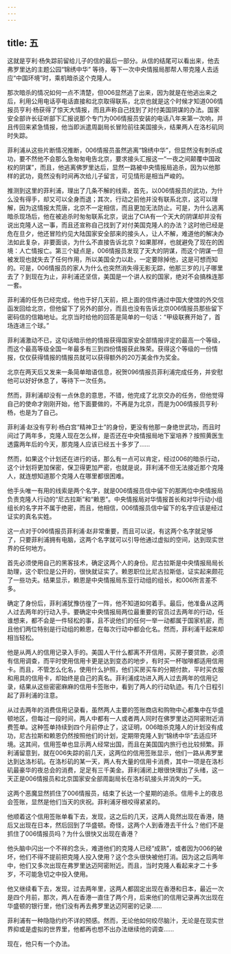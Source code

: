 ```yaml
---
---
---
```

title: 五
---



这就是亨利·杨失踪前留给儿子的信的最后一部分。从信的结尾可以看出来，他去弗罗里达的主题公园“锦绣中华” 等待，等下一次中央情报局那帮人带克隆人去适应“中国环境”时，乘机暗杀这个克隆人。

那次暗杀的情况如何一点不清楚，但006显然逃了出来，因为就是在他逃出来之后，利用公用电话亭电话直接和北京取得联系，北京也就是这个时候才知道006情报员亨利·杨获得了惊天大情报，而且声称自己找到了对付美国阴谋的办法。国家安全部许长征听部下汇报说那个专门为006情报员安装的电话八年来第一次响，并且传回来紧急情报，他当即派遣周副局长冒险前往美国接头，结果两人在洛杉矶同时失踪。

菲利浦从这些片断情况推断，006情报员虽然逃离“锦绣中华”，但显然没有刺杀成功，要不然他不会那么急匆匆电告北京，要求接头汇报这一“一夜之间颠覆中国政权的阴谋”，而且，他逃离佛罗里达后，显然一路被中央情报局追杀，因为以他那样的武功，竟然没有时间再次给儿子留言，可见情形是相当严峻的。

推测到这里的菲利浦，理出了几条不解的线索，首先，以006情报员的武功，为什么没有得手，却又可以全身而退；其次，行动之前他并没有联系北京，这可以理解，因为这情报太荒唐，北京不一定相信，而且更加无法防止。可是，为什么逃离暗杀现场后，他在被追杀时匆匆联系北京，说出了CIA有一个天大的阴谋却并没有说出克隆人这一事，而且还宣称自己找到了对付美国克隆人的办法？这时他已经是危在旦夕，他还冒险约见大陆国家安全部来的接头人，让人不解，难道他的解决办法如此复杂，非要面谈，为什么不直接告诉北京？如果那样，也就避免了现在的困境：人亡情报亡。第三个疑点是，006情报员发现了天大的阴谋，而这个阴谋一但被发现也就失去了任何作用，所以美国全力以赴，一定要除掉他，这是可想而知的。可是，006情报员的家人为什么也突然消失得无影无踪，他那三岁的儿子哪里去了？到现在为止，非利浦还坚信，美国是一个讲人权的国家，绝对不会搞株连那一套。

菲利浦的任务已经完成，他也于好几天前，把上面的信件通过中国大使馆的外交信函发回给北京，但他留下了另外的部分，而且也没有告诉北京006情报员那些留下密码信的信箱地址。北京当时给他的回答是简单的一句话：“甲级联赛开始了，首场连进三个球。”

菲利浦激动不已，这句话暗示他的情报获得国家安全部情报评定的最高一个等级，而这个最高等级全国一年最多有三到四份情报获此殊荣。获得这个等级的一份情报，仅仅获得情报的情报员就可以获得额外的20万美金作为奖金。

北京在两天后又发来一条简单暗语信息，祝贺096情报员菲利浦完成任务，并安慰他可以好好休息了，等待下一次任务。

然而，菲利浦却没有一点休息的意思，不错，他完成了北京交办的任务，但他觉得自己的使命才刚刚开始，他下面要做的，不再是为北京，而是为006情报员亨利·杨，也是为了自己。

菲利浦·赵没有亨利·杨白宫“精神卫士”的身份，更没有他那一身绝世武功，而且时间过了两年多，克隆人现在怎么样，是否还在中央情报局地下室培养？按照黄医生透露两年后的今天，那克隆人应该已经五十多岁了……

然而，如果这个计划还在进行的话，那么有一点可以肯定，经过006的暗杀行动，这个计划将更加保密，保卫得更加严密，也就是说，菲利浦不但无法接近那个克隆人，就连想知道那个克隆人在哪里都很困难。

他手头唯一有用的线索是两个名字，就是006情报员信中留下的那两位中央情报局负责克隆人行动的“尼古拉斯”和“赖恩”。中央情报局对华情报首长和对华行动小组组长的名字并不属于绝密，而且，他相信，006情报员信中留下的名字应该是经过证实的真名实姓。

这一点对于096情报员菲利浦·赵非常重要，而且可以说，有这两个名字就足够了，只要菲利浦拥有电脑，这两个名字就可以引导他通过虚拟的空间，达到现实世界的任何地方。

首先必须使用自己的黑客技术，确定这两个人的身份。尼古拉斯是中央情报局局长助理，这个职位是公开的，很快就证实了。赖恩职位比尼古拉斯低，证实起来颇花了一些功夫。结果显示，赖恩是中央情报局东亚行动组的组长，和006所言差不多。

确定了身份后，菲利浦犹豫彷徨了一阵，他不知道如何着手。最后，他准备从这两人过去两年的行动入手。要确定中央情报局两位最重要的官员过去两年的行动，任谁想来，都不会是一件轻松的事，且不说他们的任何一举一动都属于国家机密，而且他们两位特别是行动组的赖恩，在每次行动中都会化名。然而，菲利浦干起来却相当轻松。

他是从两人的信用记录入手的。美国人干什么都离不开信用，买房子要贷款，必须有信用调查，而平时使用信用卡更是达到变态的地步，有时买一杯咖啡都适用信用卡。而且，不管怎么化名，使用什么护照，他们买房买车的分期付款，平时买衣服和用具的信用卡，却始终是自己的真名。菲利浦成功进入两人过去两年的信用记录，结果从这些密密麻麻的信用卡签账中，看到了两人的行动轨迹。有几个日程引起了菲利浦的注意。

从过去两年的消费信用记录看，虽然两人主要的签账商店和购物中心都集中在华盛顿地区，但每过一段时间，两人中都有一人或者两人同时在佛罗里达迈阿密附近消费签单。这种签单持续到四个月前停止了，这证明，006暗杀克隆人的计划没有成功，尼古拉斯和赖恩仍然按照他们的计划，定期带克隆人到“锦绣中华”去适应环境。这其间，信用签单也显示两人经常出国，而且在美国国内旅行也比较频繁。菲利浦留意到，就在006失踪的前几天，这两位的信用签账显示，他们一路从弗罗里达到达洛杉矶。在洛杉矶的某一天，两人有大量的信用卡消费，其中一项是在洛杉矶最豪华的夜总会的消费，足足有三千美金。菲利浦闭上眼很快理出了头绪，这一天正是006情报员和北京国家安全部周副局长在洛杉矶接头并消失的一天。

这两个恶魔显然抓住了006情报员，结束了长达一个星期的追杀。信用卡上的夜总会签账，显然是他们当天的庆祝。菲利浦牙根咬得紧紧的。

他顺着这个信用签账单看下去，发现，这之后的几天，这两人竟然出现在香港，随后又出现在日本，然后回到了华盛顿。奇怪，这两个人到香港去干什么？他们不是抓住了006情报员吗？为什么很快又出现在香港？

他头脑中闪出一个不祥的念头，难道他们的克隆人已经“成熟”，或者因为006的破坏，他们不得不提前把克隆人投入使用？这个念头很快被他打消。因为这之后两年中，他们又多次出现在弗罗里达迈阿密附近。而且，当时克隆人看起来才二十多岁，不可能急切之中投入使用。

他又继续看下去，发现，过去两年里，这两人都固定出现在香港和日本，最近一次是四个月前，那次，两人在香港一直住了两个月，后来他们的信用记录再次出现在华盛顿的银行里，他们没有再去弗罗里达迈阿密的记录……

菲利浦有一种隐隐约约不详的预感。然而，无论他如何绞尽脑汁，无论是在现实世界抑或是虚拟的世界里，他都再也想不出办法继续他的调查……

现在，他只有一个办法。